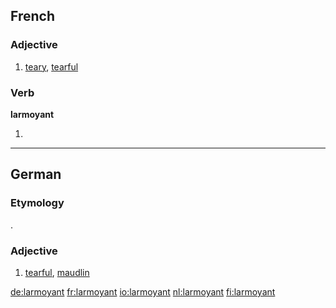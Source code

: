 ==French==

===Adjective===
{{fr-adj}}

# [[teary]], [[tearful]]

===Verb===
'''larmoyant'''

# {{present participle of|larmoyer|lang=fr}}
----
==German==

===Etymology===
{{etyl|fr|de}}.

===Adjective===
{{de-adj|-}}

# [[tearful]], [[maudlin]]

[[de:larmoyant]]
[[fr:larmoyant]]
[[io:larmoyant]]
[[nl:larmoyant]]
[[fi:larmoyant]]